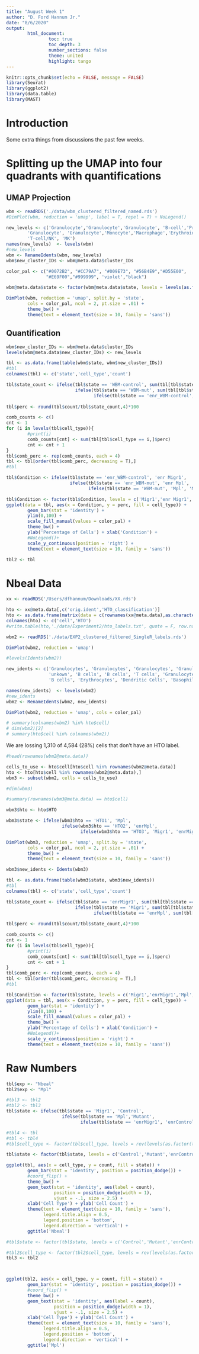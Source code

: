 ```yaml
---
title: "August Week 1"
author: "D. Ford Hannum Jr."
date: "8/6/2020"
output: 
        html_document:
                toc: true
                toc_depth: 3
                number_sections: false
                theme: united
                highlight: tango
---
```


```r
knitr::opts_chunk$set(echo = FALSE, message = FALSE)
library(Seurat)
library(ggplot2)
library(data.table)
library(MAST)
```

# Introduction

Some extra things from discussions the past few weeks.

# Splitting up the UMAP into four quadrants with quantifications


## UMAP Projection

```r
wbm <- readRDS('./data/wbm_clustered_filtered_named.rds')
#DimPlot(wbm, reduction = 'umap', label = T, repel = T) + NoLegend()
```

```r
new_levels <- c('Granulocyte','Granulocyte','Granulocyte', 'B-cell','Progenitor', 
        'Granulocyte', 'Granulocyte','Monocyte','Macrophage','Erythroid','B-cell Pro.',
        'T-cell/NK', 'MK')
names(new_levels)  <- levels(wbm)
#new_levels
wbm <- RenameIdents(wbm, new_levels)
wbm$new_cluster_IDs <- wbm@meta.data$cluster_IDs
```

```r
color_pal <- c("#0072B2", "#CC79A7", "#009E73", "#56B4E9","#D55E00",
               "#E69F00","#999999", 'violet',"black")

wbm@meta.data$state <- factor(wbm@meta.data$state, levels = levels(as.factor(wbm@meta.data$state))[c(3,4,1,2)])

DimPlot(wbm, reduction = 'umap', split.by = 'state', 
        cols = color_pal, ncol = 2, pt.size = .01) +
        theme_bw() +
        theme(text = element_text(size = 10, family = 'sans'))

```

## Quantification

```r

wbm$new_cluster_IDs <- wbm@meta.data$cluster_IDs
levels(wbm@meta.data$new_cluster_IDs) <- new_levels

tbl <- as.data.frame(table(wbm$state, wbm$new_cluster_IDs))
#tbl
colnames(tbl) <- c('state','cell_type','count')

tbl$state_count <- ifelse(tbl$state == 'WBM-control', sum(tbl[tbl$state == 'WBM-control',]$count),
                          ifelse(tbl$state == 'WBM-mut', sum(tbl[tbl$state == 'WBM-mut',]$count),
                                 ifelse(tbl$state == 'enr_WBM-control', sum(tbl[tbl$state == 'enr_WBM-control',]$count),
                                                                            sum(tbl[tbl$state == 'enr_WBM-mut',]$count))))
tbl$perc <- round(tbl$count/tbl$state_count,4)*100

comb_counts <- c()
cnt <- 1
for (i in levels(tbl$cell_type)){
        #print(i)
        comb_counts[cnt] <- sum(tbl[tbl$cell_type == i,]$perc)
        cnt <- cnt + 1
}
tbl$comb_perc <- rep(comb_counts, each = 4)
tbl <- tbl[order(tbl$comb_perc, decreasing = T),]
#tbl
```

```r
tbl$Condition <- ifelse(tbl$state == 'enr_WBM-control', 'enr Migr1',
                        ifelse(tbl$state == 'enr_WBM-mut', 'enr Mpl',
                               ifelse(tbl$state == 'WBM-mut', 'Mpl', 'Migr1')))

tbl$Condition <- factor(tbl$Condition, levels = c('Migr1','enr Migr1','Mpl', 'enr Mpl'))
ggplot(data = tbl, aes(x = Condition, y = perc, fill = cell_type)) +
        geom_bar(stat = 'identity') + 
        ylim(0,100) +
        scale_fill_manual(values = color_pal) +
        theme_bw() +
        ylab('Percentage of Cells') + xlab('Condition') +
        #NoLegend()+
        scale_y_continuous(position = 'right') +
        theme(text = element_text(size = 10, family = 'sans')) 

tbl2 <- tbl
```

# Nbeal Data

```r
xx <- readRDS('/Users/dfhannum/Downloads/XX.rds')

hto <- xx@meta.data[,c('orig.ident','HTO_classification')]
hto <- as.data.frame(matrix(data = c(rownames(xx@meta.data),as.character(xx@meta.data$HTO_classification)), ncol = 2))
colnames(hto) <- c('cell','HTO')
#write.table(hto,'./data/Experiment2/hto_labels.txt', quote = F, row.names = F, sep = '\t')
```


```r
wbm2 <- readRDS('./data/EXP2_clustered_filtered_SingleR_labels.rds')

DimPlot(wbm2, reduction = 'umap')

#levels(Idents(wbm2))

new_idents <- c('Granulocytes', 'Granulocytes', 'Granulocytes', 'Granulocytes', 'Granulocytes', 'Monocytes',
                'unkown', 'B cells', 'B cells', 'T cells', 'Granulocytes', 'B cells',
                'B cells', 'Erythrocytes', 'Dendritic Cells', 'Basophils')

names(new_idents)  <- levels(wbm2)
#new_idents
wbm2 <- RenameIdents(wbm2, new_idents)

DimPlot(wbm2, reduction = 'umap', cols = color_pal)
```

```r
# summary(colnames(wbm2) %in% hto$cell)
# dim(wbm2)[2]
# summary(hto$cell %in% colnames(wbm2))
```

We are lossing 1,310 of 4,584 (28%) cells that don't have an HTO label. 

```r
#head(rownames(wbm2@meta.data))

cells_to_use <- hto$cell[hto$cell %in% rownames(wbm2@meta.data)]
hto <- hto[hto$cell %in% rownames(wbm2@meta.data),]
wbm3 <- subset(wbm2, cells = cells_to_use)

#dim(wbm3)

#summary(rownames(wbm3@meta.data) == hto$cell)

wbm3$hto <- hto$HTO

wbm3$state <- ifelse(wbm3$hto == 'HTO1', 'Mpl',
                     ifelse(wbm3$hto == 'HTO2', 'enrMpl',
                            ifelse(wbm3$hto == 'HTO3', 'Migr1', 'enrMigr1')))

DimPlot(wbm3, reduction = 'umap', split.by = 'state', 
        cols = color_pal, ncol = 2, pt.size = .01) +
        theme_bw() +
        theme(text = element_text(size = 10, family = 'sans'))
```

```r
wbm3$new_idents <- Idents(wbm3)

tbl <- as.data.frame(table(wbm3$state, wbm3$new_idents))
#tbl
colnames(tbl) <- c('state','cell_type','count')

tbl$state_count <- ifelse(tbl$state == 'enrMigr1', sum(tbl[tbl$state == 'enrMigr1',]$count),
                          ifelse(tbl$state == 'Migr1', sum(tbl[tbl$state == 'Migr1',]$count),
                                 ifelse(tbl$state == 'enrMpl', sum(tbl[tbl$state == 'enrMpl',]$count),
                                                                            sum(tbl[tbl$state == 'Mpl',]$count))))
tbl$perc <- round(tbl$count/tbl$state_count,4)*100

comb_counts <- c()
cnt <- 1
for (i in levels(tbl$cell_type)){
        #print(i)
        comb_counts[cnt] <- sum(tbl[tbl$cell_type == i,]$perc)
        cnt <- cnt + 1
}
tbl$comb_perc <- rep(comb_counts, each = 4)
tbl <- tbl[order(tbl$comb_perc, decreasing = T),]
#tbl

tbl$Condition <- factor(tbl$state, levels = c('Migr1','enrMigr1','Mpl', 'enrMpl'))
ggplot(data = tbl, aes(x = Condition, y = perc, fill = cell_type)) +
        geom_bar(stat = 'identity') + 
        ylim(0,100) +
        scale_fill_manual(values = color_pal) +
        theme_bw() +
        ylab('Percentage of Cells') + xlab('Condition') +
        #NoLegend()+
        scale_y_continuous(position = 'right') +
        theme(text = element_text(size = 10, family = 'sans')) 
```


# Raw Numbers

```r
tbl$exp <- "Nbeal"
tbl2$exp <- "Mpl"

#tbl3 <- tbl2
#tbl2 <- tbl3
tbl$state <- ifelse(tbl$state == 'Migr1', 'Control',
                     ifelse(tbl$state == 'Mpl','Mutant',
                            ifelse(tbl$state == 'enrMigr1', 'enrControl','enrMutant')))

#tbl4 <- tbl
#tbl <- tbl4
#tbl$cell_type <- factor(tbl$cell_type, levels = rev(levels(as.factor(tbl$cell_type))))

tbl$state <- factor(tbl$state, levels = c('Control','Mutant','enrControl','enrMutant'))

ggplot(tbl, aes(x = cell_type, y = count, fill = state)) + 
        geom_bar(stat = 'identity', position = position_dodge()) + 
        #coord_flip() +
        theme_bw() +
        geom_text(stat = 'identity', aes(label = count),
                  position = position_dodge(width = 1),
                  vjust = -.1, size = 2.5) +
        xlab('Cell Type') + ylab('Cell Count') +
        theme(text = element_text(size = 10, family = 'sans'),
              legend.title.align = 0.5,
              legend.position = 'bottom',
              legend.direction = 'vertical') +
        ggtitle('Nbeal')

#tbl$state <- factor(tbl$state, levels = c('Control','Mutant','enrControl','enrMutant'))
```

```r

#tbl2$cell_type <- factor(tbl2$cell_type, levels = rev(levels(as.factor(tbl2$cell_type))))
tbl3 <- tbl2



ggplot(tbl2, aes(x = cell_type, y = count, fill = state)) + 
        geom_bar(stat = 'identity', position = position_dodge()) + 
        #coord_flip() +
        theme_bw() +
        geom_text(stat = 'identity', aes(label = count),
                  position = position_dodge(width = 1),
                  vjust = -.1, size = 2.5) +
        xlab('Cell Type') + ylab('Cell Count') +
        theme(text = element_text(size = 10, family = 'sans'),
              legend.title.align = 0.5,
              legend.position = 'bottom',
              legend.direction = 'vertical') + 
        ggtitle('Mpl')
```

